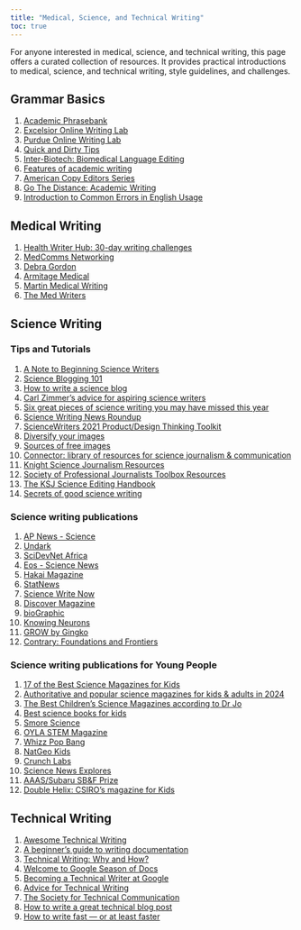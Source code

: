 ---
title: "Medical, Science, and Technical Writing"
toc: true
---

For anyone interested in medical, science, and technical writing, this page offers a curated collection of resources. It provides practical introductions to medical, science, and technical writing, style guidelines, and challenges.

## Grammar Basics

1)  [Academic Phrasebank](https://www.phrasebank.manchester.ac.uk/)
2)  [Excelsior Online Writing Lab](https://owl.excelsior.edu/grammar-essentials/)
3)  [Purdue Online Writing Lab](https://owl.purdue.edu/owl/)
4)  [Quick and Dirty Tips](https://www.quickanddirtytips.com/grammar-girl/)
5)  [Inter-Biotech: Biomedical Language Editing](http://www.inter-biotech.com/biowc/style.html)
6)  [Features of academic writing](http://www.uefap.com/writing/feature/featfram.htm)
7)  [American Copy Editors Series](http://grammarguide.copydesk.org/resources/)
8)  [Go The Distance: Academic Writing](https://www.bbc.co.uk/learningenglish/gothedistance/academicwriting)
9)  [Introduction to Common Errors in English Usage](https://brians.wsu.edu/common-errors-in-english-usage/)

## Medical Writing

1)  [Health Writer Hub: 30-day writing challenges](https://www.healthwriterhub.com/writing-challenges/)
2)  [MedComms Networking](http://www.medcommsnetworking.com/index.html)
3)  [Debra Gordon](http://debragordon.com/)
4)  [Armitage Medical](https://www.armitagemedicalwriting.com/medical-writing-samples/)
5)  [Martin Medical Writing](https://www.martinmedicalwriting.com/writing-samples-1)
6)  [The Med Writers](https://themedwriters.com/medical-writing-samples/)

## Science Writing

### Tips and Tutorials

1)  [A Note to Beginning Science Writers](https://www.nationalgeographic.com/science/article/a-note-to-beginning-science-writers)
2)  [Science Blogging 101](https://medium.com/@snowhydro/science-blogging-101-c4f232f6f99a)
3)  [How to write a science blog](https://blog.sintef.com/how-to-write-a-science-blog/)
4)  [Carl Zimmer's advice for aspiring science writers](https://sciopic.wordpress.com/2013/01/29/carl-zimmers-advice-for-aspiring-science-writers/)
5)  [Six great pieces of science writing you may have missed this year](https://www.cjr.org/opinion/six_great_pieces_of_science_writing_you_may_have_missed_this_year.php)
6)  [Science Writing News Roundup](https://sciencewriting.substack.com/)
7)  [ScienceWriters 2021 Product/Design Thinking Toolkit](https://docs.google.com/document/d/1W-Tdmqyjbvm_jl1wUxRuLaq0MVeVfhR3rhHnIjDBOrM/edit)
8)  [Diversify your images](https://wondertools.substack.com/p/diversify23)
9)  [Sources of free images](https://www.journalism.co.uk/news/10-image-sites-for-journalists/s2/a742119/)
10) [Connector: library of resources for science journalism & communication](https://connector.casw.org/)
11) [Knight Science Journalism Resources](https://ksj.mit.edu/resources/)
12) [Society of Professional Journalists Toolbox Resources](https://www.journaliststoolbox.org/2023/05/25/science_resources_1/)
13) [The KSJ Science Editing Handbook](https://ksjhandbook.org/)
14) [Secrets of good science writing](https://www.theguardian.com/science/series/secrets-science-writing)

### Science writing publications

1)  [AP News - Science](https://apnews.com/science)
2)  [Undark](https://undark.org/)
3)  [SciDevNet Africa](https://www.scidev.net/sub-saharan-africa/)
4)  [Eos - Science News](https://eos.org/)
5)  [Hakai Magazine](https://hakaimagazine.com/)
6)  [StatNews](https://www.statnews.com/)
7)  [Science Write Now](https://www.sciencewritenow.com/)
8)  [Discover Magazine](https://www.discovermagazine.com/)
9)  [bioGraphic](https://www.biographic.com/)
10) [Knowing Neurons](https://knowingneurons.com/)
11) [GROW by Gingko](https://www.growbyginkgo.com/)
12) [Contrary: Foundations and Frontiers](https://www.contrary.com/foundations-and-frontiers)

### Science writing publications for Young People

1)  [17 of the Best Science Magazines for Kids](https://www.weareteachers.com/science-magazines-for-kids/)
2)  [Authoritative and popular science magazines for kids & adults in 2024](https://www.bigbangacademyhk.com/blog-en/science-magazine)
3)  [The Best Children’s Science Magazines according to Dr Jo](https://drjosciencesolutions.co.uk/2020/07/31/the-best-childrens-science-magazines/)
4)  [Best science books for kids](https://www.sciencefocus.com/science/best-science-books-for-kids)
5)  [Smore Science](https://www.smorescience.com/)
6)  [OYLA STEM Magazine](https://oyla.us/digital/)
7)  [Whizz Pop Bang](https://www.whizzpopbang.com/)
8)  [NatGeo Kids](https://www.natgeokids.com/uk/)
9)  [Crunch Labs](https://www.crunchlabs.com/)
10) [Science News Explores](https://www.snexplores.org/)
11) [AAAS/Subaru SB&F Prize](https://www.sbfprize.org/)
12) [Double Helix: CSIRO's magazine for Kids](https://doublehelixshop.csiro.au/en)

## Technical Writing

1)  [Awesome Technical Writing](https://github.com/BolajiAyodeji/awesome-technical-writing)
2)  [A beginner's guide to writing documentation](https://www.writethedocs.org/guide/writing/beginners-guide-to-docs/)
3)  [Technical Writing: Why and How?](https://medium.com/the-andela-way/technical-writing-why-and-how-599f18477cef)
4)  [Welcome to Google Season of Docs](https://developers.google.com/season-of-docs/)
5)  [Becoming a Technical Writer at Google](https://developers.google.com/tech-writing/becoming)
6)  [Advice for Technical Writing](https://css-tricks.com/advice-for-technical-writing/)
7)  [The Society for Technical Communication](https://www.stc.org/)
8)  [How to write a great technical blog post](https://www.freecodecamp.org/news/how-to-write-a-great-technical-blog-post-414c414b67f6/)
9)  [How to write fast — or at least faster](https://www.poynter.org/reporting-editing/2023/how-to-write-faster-tips-strategies/)
